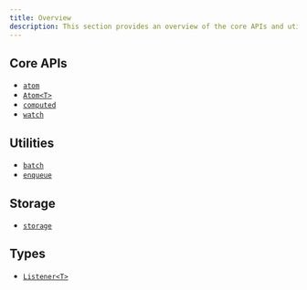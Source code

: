 ```yaml
---
title: Overview
description: This section provides an overview of the core APIs and utilities available in the library. Each item links to its detailed documentation for further information.
---
```



## Core APIs
- [`atom`](atom)
- [`Atom<T>`](atomt)
- [`computed`](computed)
- [`watch`](watch)

## Utilities
- [`batch`](batch)
- [`enqueue`](enqueue)

## Storage
- [`storage`](storage)

## Types
- [`Listener<T>`](listenert)